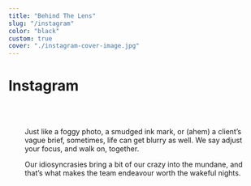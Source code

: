 ```yaml
---
title: "Behind The Lens"
slug: "/instagram"
color: "black"
custom: true
cover: "./instagram-cover-image.jpg"
---
```



<h1 className="visuallyHidden" data-testid="page-title">
  Instagram
</h1>
<div style="padding: 2rem">
<p>
Just like a foggy photo, a smudged ink mark, or (ahem) a client’s vague brief, sometimes, life can get blurry as well. We say adjust your focus, and walk on, together.

Our idiosyncrasies bring a bit of our crazy into the mundane, and that’s what makes the team endeavour worth the wakeful nights.
</p>
</div>
<Instagram />
